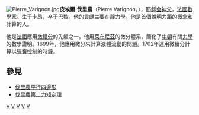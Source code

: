 {{NoteTA|G1=物理學}}
{{noteTA
|1=zh:皮埃爾;zh-tw:皮耶;
}}
[[File:Pierre_Varignon.jpg|thumb]]'''皮埃爾·伐里農'''（Pierre Varignon，{{bd|1654年||1722年|12月23日|catIdx=Varignon}}），[[耶稣会|耶稣会]][[神父|神父]]，[[法國|法國]][[數學家|數學家]]。生于[[卡昂|卡昂]]，卒于[[巴黎|巴黎]]。他的貢獻主要在[[靜力學|靜力學]]。他是首個說明[[力距|力距]]的概念和計算的人。

他是[[法國|法國]]應用[[微積分|微積分]]的先軀之一。他用[[萊布尼茲|萊布尼茲]]的微分體系，簡化了[[牛頓|牛頓]]有關[[力學|力學]]的數學證明。1699年，他應用微分來計算液體流動的問題。1702年運用微積分計算以[[彈簧|彈簧]]控制的時鐘。

==參見==
* [[伐里農平行四邊形|伐里農平行四邊形]]
* [[力偶#力偶矩與參考點無關|伐里農第二力矩定理]]

{{Authority control}}
[[Category:耶稣会|V]]
[[Category:法国数学家|V]]
[[Category:普鲁士科学院院士|V]]
[[Category:皇家学会外籍会员|V]]
[[Category:法兰西科学院院士|V]]